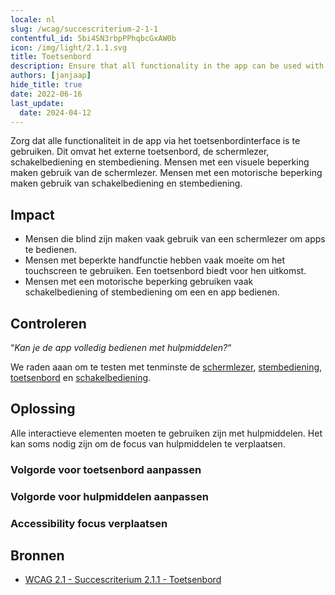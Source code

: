 ```yaml
---
locale: nl
slug: /wcag/succescriterium-2-1-1
contentful_id: 5bi4SN3rbpPPhqbcGxAW0b
icon: /img/light/2.1.1.svg
title: Toetsenbord
description: Ensure that all functionality in the app can be used with assistive technologies.
authors: [janjaap]
hide_title: true
date: 2022-06-16
last_update:
  date: 2024-04-12
---
```


<Hero
  title="Toetsenbord"
  image="/img/light/2.1.1.svg"
  alt="WCAG 2.1.1 - Logo"
  prefix="Succescriterium 2.1.1"
  suffix="Niveau A"
/>

Zorg dat alle functionaliteit in de app via het toetsenbordinterface is te gebruiken. Dit omvat het externe toetsenbord, de schermlezer, schakelbediening en stembediening. Mensen met een visuele beperking maken gebruik van de schermlezer. Mensen met een motorische beperking maken gebruik van schakelbediening en stembediening.

## Impact

- Mensen die blind zijn maken vaak gebruik van een schermlezer om apps te bedienen.
- Mensen met beperkte handfunctie hebben vaak moeite om het touchscreen te gebruiken. Een toetsenbord biedt voor hen uitkomst.
- Mensen met een motorische beperking gebruiken vaak schakelbediening of stembediening om een en app bedienen.

## Controleren

“*Kan je de app volledig bedienen met hulpmiddelen?*“

We raden aaan om te testen met tenminste de [schermlezer](/nl/stats/schermlezer), [stembediening](/nl/stats/stembediening), [toetsenbord](/nl/stats/toetsenbordbediening) en [schakelbediening](/nl/stats/schakelbediening).

## Oplossing

Alle interactieve elementen moeten te gebruiken zijn met hulpmiddelen. Het kan soms nodig zijn om de focus van hulpmiddelen te verplaatsen.

### Volgorde voor toetsenbord aanpassen

<CodeSample id="keyboard-order" locale="nl"/>

### Volgorde voor hulpmiddelen aanpassen

<CodeSample id="accessibility-order" locale="nl"/>

### Accessibility focus verplaatsen

<CodeSample id="accessibility-focus" locale="nl"/>

## Bronnen

- [WCAG 2.1 - Succescriterium 2.1.1 - Toetsenbord](https://www.w3.org/Translations/WCAG21-nl/#toetsenbord)
